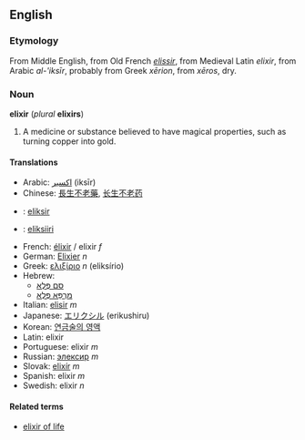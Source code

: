 ==English==
===Etymology===
From Middle English, from Old French ''[[elissir]]'', from Medieval Latin ''elixir'', from Arabic ''al-'iksīr'', probably from Greek ''xērion'', from ''xēros'', dry.

===Noun===
'''elixir''' (''plural'' '''elixirs''')

#A medicine or substance believed to have magical properties, such as turning copper into gold.

====Translations====
*Arabic: [[اكسير]] (iksīr)
*Chinese: [[長生不老藥]], [[长生不老药]]
*{{da}}: [[eliksir]]
*{{fi}}: [[eliksiiri]]
*French: [[élixir]] / elixir ''f''
*German: [[Elixier]] ''n''
*Greek: [[ελιξίριο]] ''n'' (eliksírio)
*Hebrew:
**[[סם פלא|סַם פֶּלֶא]]
**[[מרפא פלא|מַרְפֵּא פֶּלֶא]]
*Italian: [[elisir]] ''m''
*Japanese: [[エリクシル]] (erikushiru)
*Korean: [[연금술의 영액]]
*Latin: elixir
*Portuguese: elixir ''m''
*Russian: [[элексир]] ''m''
*Slovak: [[elixír]] ''m''
*Spanish: elixir ''m''
*Swedish: elixir ''n''

====Related terms====
*[[elixir of life]]